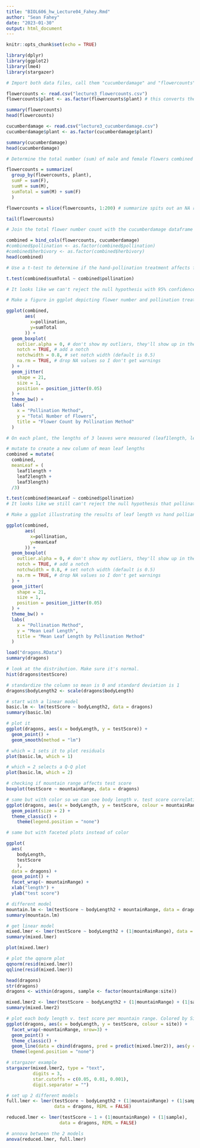 ```yaml
---
title: "BIOL606_hw_Lecture04_Fahey.Rmd"
author: "Sean Fahey"
date: "2023-01-30"
output: html_document
---
```


```r
knitr::opts_chunk$set(echo = TRUE)

library(dplyr)
library(ggplot2)
library(lme4)
library(stargazer)
```

```r
# Import both data files, call them "cucumberdamage" and "flowercounts".

flowercounts <- read.csv("lecture3_flowercounts.csv")
flowercounts$plant <- as.factor(flowercounts$plant) # this converts the plant column from an integer to a factor datatype

summary(flowercounts)
head(flowercounts)

cucumberdamage <- read.csv("lecture3_cucumberdamage.csv")
cucumberdamage$plant <- as.factor(cucumberdamage$plant)

summary(cucumberdamage)
head(cucumberdamage)
```

```r
# Determine the total number (sum) of male and female flowers combined on each plant (i.e., total number of flowers, males + females).

flowercounts = summarize(
  group_by(flowercounts, plant),
  sumF = sum(F),
  sumM = sum(M),
  sumTotal = sum(M) + sum(F)
  )

flowercounts = slice(flowercounts, 1:200) # summarize spits out an NA row at the end. This seems to get rid of it.

tail(flowercounts)
```

``` r
# Join the total flower number count with the cucumberdamage dataframe

combined = bind_cols(flowercounts, cucumberdamage)
#combined$pollination <- as.factor(combined$pollination)
#combined$herbivory <- as.factor(combined$herbivory)
head(combined)
```

``` r
# Use a t-test to determine if the hand-pollination treatment affects flower number. In your annotation, explain how you interpret the result of the t-test (in your own words)

t.test(combined$sumTotal ~ combined$pollination)

# It looks like we can't reject the null hypothesis with 95% confidence (that there's no difference between pollination methods). So there isn't a statistical difference between the pollination methods.
```

``` r
# Make a figure in ggplot depicting flower number and pollination treatment

ggplot(combined,
       aes(
         x=pollination,
         y=sumTotal
       )) +
  geom_boxplot(
    outlier.alpha = 0, # don't show my outliers, they'll show up in the geom_jitter plot
    notch = TRUE, # add a notch
    notchwidth = 0.8, # set notch width (default is 0.5)
    na.rm = TRUE, # drop NA values so I don't get warnings
  ) +
  geom_jitter(
    shape = 21,
    size = 1,
    position = position_jitter(0.05)
  ) +
  theme_bw() +
  labs(
    x = "Pollination Method",
    y = "Total Number of Flowers",
    title = "Flower Count by Pollination Method"
  )
```

``` r
# On each plant, the lengths of 3 leaves were measured (leaf1length, leaf2length, leaf3length in the cucumberdamage dataframe). First, use dplyr to calculate mean leaf length of each plant. Then, test the hypothesis that hand-pollination decreases leaf size.

# mutate to create a new column of mean leaf lengths
combined = mutate(
  combined, 
  meanLeaf = (
    leaf1length +  
    leaf2length + 
    leaf3length)
  /3)

t.test(combined$meanLeaf ~ combined$pollination)
# It looks like we still can't reject the null hypothesis that pollination method has no effect on mean leaf length with at least 95% confidence.
```

``` r
# Make a ggplot illustrating the results of leaf length vs hand polliantion.

ggplot(combined,
       aes(
         x=pollination,
         y=meanLeaf
       )) +
  geom_boxplot(
    outlier.alpha = 0, # don't show my outliers, they'll show up in the geom_jitter plot
    notch = TRUE, # add a notch
    notchwidth = 0.8, # set notch width (default is 0.5)
    na.rm = TRUE, # drop NA values so I don't get warnings
  ) +
  geom_jitter(
    shape = 21,
    size = 1,
    position = position_jitter(0.05)
  ) +
  theme_bw() +
  labs(
    x = "Pollination Method",
    y = "Mean Leaf Length",
    title = "Mean Leaf Length by Pollination Method"
  )
```

``` r
load("dragons.RData")
summary(dragons)

# look at the distribution. Make sure it's normal.
hist(dragons$testScore)

# standardize the column so mean is 0 and standard deviation is 1
dragons$bodyLength2 <- scale(dragons$bodyLength)
```

``` r

# start with a linear model
basic.lm <- lm(testScore ~ bodyLength2, data = dragons)
summary(basic.lm)

# plot it
ggplot(dragons, aes(x = bodyLength, y = testScore)) +
  geom_point() +
  geom_smooth(method = "lm") 
```

``` r

# which = 1 sets it to plot residuals
plot(basic.lm, which = 1)
```

``` r

# which = 2 selects a Q-Q plot
plot(basic.lm, which = 2)
```

``` r

# checking if mountain range affects test score
boxplot(testScore ~ mountainRange, data = dragons)

# same but with color so we can see body length v. test score correlation per mountain range
ggplot(dragons, aes(x = bodyLength, y = testScore, colour = mountainRange)) +
  geom_point(size = 2) +
  theme_classic() +
    theme(legend.position = "none")
```

``` r

# same but with faceted plots instead of color

ggplot(
  aes(
    bodyLength, 
    testScore
    ), 
  data = dragons) + 
  geom_point() + 
  facet_wrap(~ mountainRange) + 
  xlab("length") + 
  ylab("test score")
```

``` r
# different model
mountain.lm <- lm(testScore ~ bodyLength2 + mountainRange, data = dragons)
summary(mountain.lm)
```

``` r
# get linear model
mixed.lmer <- lmer(testScore ~ bodyLength2 + (1|mountainRange), data = dragons)
summary(mixed.lmer)

plot(mixed.lmer)

# plot the qqnorm plot
qqnorm(resid(mixed.lmer))
qqline(resid(mixed.lmer))
```

``` r
head(dragons)
str(dragons)
dragons <- within(dragons, sample <- factor(mountainRange:site))
```

``` r

mixed.lmer2 <- lmer(testScore ~ bodyLength2 + (1|mountainRange) + (1|sample), data = dragons)
summary(mixed.lmer2)

# plot each body length v. test score per mountain range. Colored by Site.
ggplot(dragons, aes(x = bodyLength, y = testScore, colour = site)) +
  facet_wrap(~mountainRange, nrow=3) +
  geom_point() +
  theme_classic() +
  geom_line(data = cbind(dragons, pred = predict(mixed.lmer2)), aes(y = pred)) +
  theme(legend.position = "none")
```

``` r

# stargazer example
stargazer(mixed.lmer2, type = "text",
          digits = 3,
          star.cutoffs = c(0.05, 0.01, 0.001),
          digit.separator = "")
```

``` r
# set up 2 different models
full.lmer <- lmer(testScore ~ bodyLength2 + (1|mountainRange) + (1|sample), 
				  data = dragons, REML = FALSE)

reduced.lmer <- lmer(testScore ~ 1 + (1|mountainRange) + (1|sample), 
					data = dragons, REML = FALSE)

# annova between the 2 models
anova(reduced.lmer, full.lmer)
```
